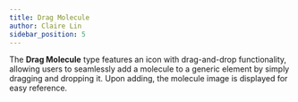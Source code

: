 ```yaml
---
title: Drag Molecule
author: Claire Lin
sidebar_position: 5
---
```


The **Drag Molecule** type features an icon with drag-and-drop functionality, allowing users to seamlessly add a molecule to a generic element by simply dragging and dropping it. Upon adding, the molecule image is displayed for easy reference.
